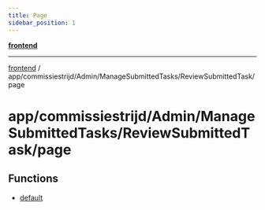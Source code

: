 ```yaml
---
title: Page
sidebar_position: 1
---
```


[**frontend**](./page/../../../../../..)

***

[frontend](./page/../../../../../..) / app/commissiestrijd/Admin/ManageSubmittedTasks/ReviewSubmittedTask/page

# app/commissiestrijd/Admin/ManageSubmittedTasks/ReviewSubmittedTask/page

## Functions

- [default](./page/functions/default)
